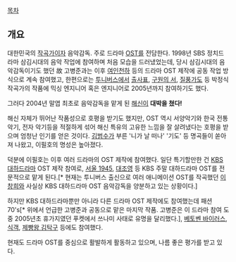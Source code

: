 [[목차]]

== 개요 ==

대한민국의 [[작곡가]]이자 음악감독. 주로 드라마 [[OST]]를 전담한다. 
1998년 SBS 정치드라마 삼김시대의 음악 작업에 참여하며 처음 모습을 드러냈었는데, 당시 삼김시대의 음악감독이기도 했던 故 고병준과는 이후 [[여인천하]] 등의 드라마 OST 제작에 공동 작업 방식으로 계속 참여했고, 한편으로는 [[투니버스]]에서 [[출사표]], [[구원의 서]], [[질풍가도]] 등 박정식 작곡가의 작품에 믹싱 엔지니어 혹은 엔지니어로 2005년까지 참여하기도 했다.

그러다 2004년 말엽 최초로 음악감독을 맡게 된 [[해신]]이 '''대박을 쳤다!'''

해신 자체가 뛰어난 작품성으로 호평을 받기도 했지만, OST 역시 서양악기와 한국 전통악기, 전자 악기등을 적절하게 섞어 해신 특유의 고유한 느낌을 잘 살려냈다는 호평을 받으며 엄청난 인기를 얻은 것이다. [[김범수]]가 부른 '니가 날 떠나' '기도' 등 명곡들이 쏟아져 나왔고, 이필호의 명성은 높아졌다.

덕분에 이필호는 이후 여러 드라마의 OST 제작에 참여했다. 일단 특기할만한 건 [[KBS 대하드라마]] OST 제작 참여로, [[서울 1945]], [[대조영]] 등 KBS 주말 대하드라마 OST를 전문적으로 맡게 된다.[* 현재는 투니버스 출신으로 여러 애니메이션 OST를 작곡했던 [[이창희(작곡가)|이창희]]와 사실상 KBS 대하드라마 OST 음악감독을 양분하고 있는 상황이다.] 

하지만 KBS 대하드라마뿐만 아니라 다른 드라마 OST 제작에도 참여했는데 패션 70's[* 위에서 언급한 고병준과 공동으로 맡은 마지막 작품. 고병준은 이 드라마 참여 도중 2005년초 휴가지였던 푸켓에서 쓰나미 사태로 유명을 달리했다.], [[베토벤 바이러스]], [[식객]], [[제빵왕 김탁구]] 등에도 참여했다. 

현재도 드라마 OST를 중심으로 활발하게 활동하고 있으며, 나름 좋은 평가를 받고 있다.
